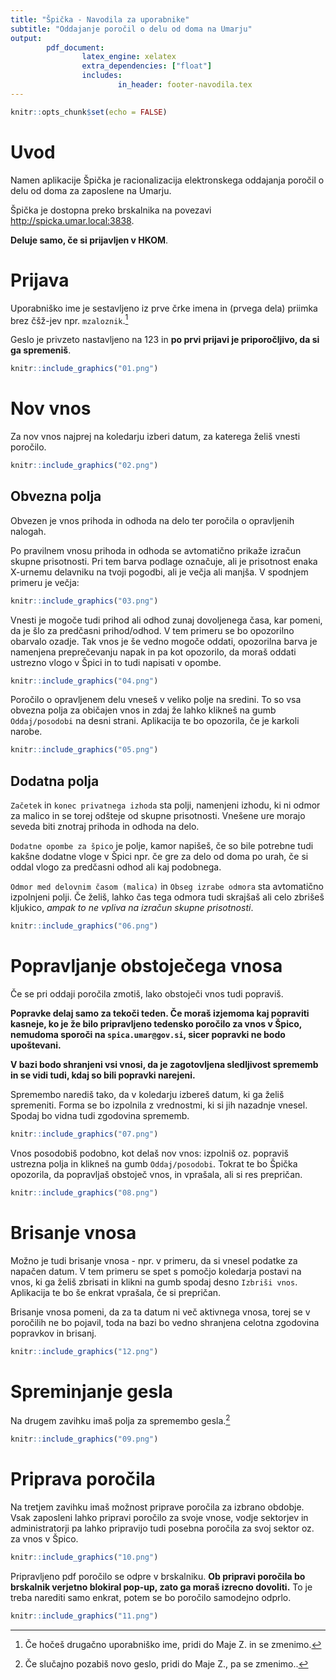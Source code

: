 ```yaml
---
title: "Špička - Navodila za uporabnike"
subtitle: "Oddajanje poročil o delu od doma na Umarju"
output:
        pdf_document:
                latex_engine: xelatex
                extra_dependencies: ["float"]
                includes:
                        in_header: footer-navodila.tex
---
```

```r
knitr::opts_chunk$set(echo = FALSE)
```
# Uvod

Namen aplikacije Špička je racionalizacija elektronskega oddajanja poročil o delu od doma za zaposlene na Umarju. 

Špička je dostopna preko brskalnika na povezavi [http://spicka.umar.local:3838](http://spicka.umar.local:3838). 

**Deluje samo, če si prijavljen v HKOM**.

# Prijava

Uporabniško ime je sestavljeno iz prve črke imena in (prvega dela) priimka  brez čšž-jev npr. `mzaloznik`.^[Če hočeš drugačno uporabniško ime, pridi do Maje Z. in se zmenimo.]

Geslo je privzeto nastavljeno na 123 in **po prvi prijavi je priporočljivo, da si ga spremeniš**. 

```r
knitr::include_graphics("01.png")
```

\newpage
# Nov vnos

Za nov vnos najprej na koledarju izberi datum, za katerega želiš vnesti poročilo.

```r
knitr::include_graphics("02.png")
```

## Obvezna polja

Obvezen je vnos prihoda in odhoda na delo ter poročila o opravljenih nalogah. 

Po pravilnem vnosu prihoda in odhoda se avtomatično prikaže izračun skupne prisotnosti. Pri tem barva podlage označuje, ali je prisotnost enaka X-urnemu delavniku na tvoji pogodbi, ali je večja ali manjša. V spodnjem primeru je večja:

```r
knitr::include_graphics("03.png")
```

Vnesti je mogoče tudi prihod ali odhod zunaj dovoljenega časa, kar pomeni, da je šlo za predčasni prihod/odhod. V tem primeru se bo opozorilno obarvalo ozadje. Tak vnos je še vedno mogoče oddati, opozorilna barva je namenjena preprečevanju napak in pa kot opozorilo, da moraš oddati ustrezno vlogo v Špici in to tudi napisati v opombe. 

```r
knitr::include_graphics("04.png")
```

Poročilo o opravljenem delu vneseš v veliko polje na sredini. To so vsa obvezna polja za običajen vnos in zdaj že lahko klikneš na gumb `Oddaj/posodobi` na desni strani. Aplikacija te bo opozorila, če je karkoli narobe. 

```r
knitr::include_graphics("05.png")
```

## Dodatna polja

`Začetek` in `konec privatnega izhoda` sta polji, namenjeni izhodu, ki ni odmor za malico in se torej odšteje od skupne prisotnosti. Vnešene ure morajo seveda biti znotraj prihoda in odhoda na delo. 

`Dodatne opombe za špico` je polje, kamor napišeš, če so bile potrebne tudi kakšne dodatne vloge v Špici npr. če gre za delo od doma po urah, če si oddal vlogo za predčasni odhod ali kaj podobnega.

`Odmor med delovnim časom (malica)` in `Obseg izrabe odmora` sta avtomatično izpolnjeni polji. Če želiš, lahko čas tega odmora tudi skrajšaš ali celo zbrišeš kljukico, *ampak to ne vpliva na izračun skupne prisotnosti*. 


```r
knitr::include_graphics("06.png")
```

\newpage
# Popravljanje obstoječega vnosa

Če se pri oddaji poročila zmotiš, lako obstoječi vnos tudi popraviš. 


**Popravke delaj samo za tekoči teden. Če moraš izjemoma kaj popraviti kasneje, ko je že bilo pripravljeno tedensko poročilo za vnos v Špico, nemudoma sporoči na `spica.umar@gov.si`, sicer popravki ne bodo upoštevani.**

**V bazi bodo shranjeni vsi vnosi, da je zagotovljena sledljivost sprememb in se vidi tudi, kdaj so bili popravki narejeni.**

Spremembo narediš tako, da v koledarju izbereš datum, ki ga želiš spremeniti. Forma se bo izpolnila z vrednostmi, ki si jih nazadnje vnesel. Spodaj bo vidna tudi zgodovina sprememb.

```r
knitr::include_graphics("07.png")
```


Vnos posodobiš podobno, kot delaš nov vnos: izpolniš oz. popraviš ustrezna polja in klikneš na gumb `Oddaj/posodobi`. Tokrat te bo Špička opozorila, da popravljaš obstoječ vnos, in vprašala, ali si res prepričan. 

```r
knitr::include_graphics("08.png")
```

# Brisanje vnosa

Možno je tudi brisanje vnosa - npr. v primeru, da si vnesel podatke za napačen datum. V tem primeru se spet s pomočjo koledarja postavi na vnos, ki ga želiš zbrisati in klikni na gumb spodaj desno `Izbriši vnos`. Aplikacija te bo še enkrat vprašala, če si prepričan. 

Brisanje vnosa pomeni, da za ta datum ni več aktivnega vnosa, torej se v poročilih ne bo pojavil, toda na bazi bo vedno shranjena celotna zgodovina popravkov in brisanj. 

```r
knitr::include_graphics("12.png")
```

# Spreminjanje gesla

Na drugem zavihku imaš polja za spremembo gesla.^[Če slučajno pozabiš novo geslo, pridi do Maje Z., pa se zmenimo..]


```r
knitr::include_graphics("09.png")
```

# Priprava poročila

Na tretjem zavihku imaš možnost priprave poročila za izbrano obdobje. Vsak zaposleni lahko pripravi poročilo za svoje vnose, vodje sektorjev in administratorji pa lahko pripravijo tudi posebna poročila za svoj sektor oz. za vnos v Špico.

```r
knitr::include_graphics("10.png")
```

Pripravljeno pdf poročilo se odpre v brskalniku. **Ob pripravi poročila bo brskalnik verjetno blokiral pop-up, zato ga moraš izrecno dovoliti.** To je treba narediti samo enkrat, potem se bo poročilo samodejno odprlo. 


```r
knitr::include_graphics("11.png")
```